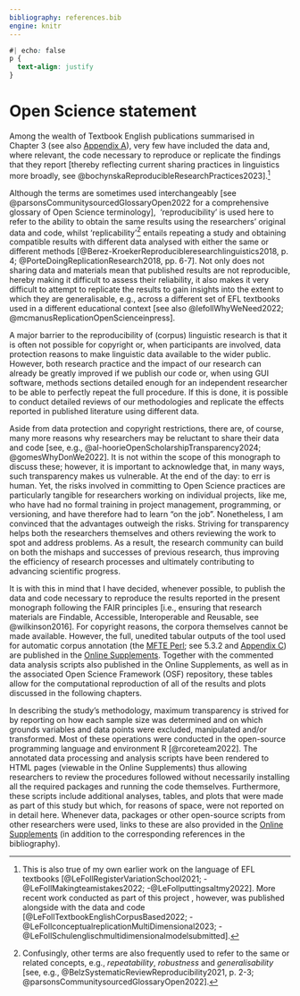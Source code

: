 ```yaml
---
bibliography: references.bib
engine: knitr
---
```


```css
#| echo: false
p {
  text-align: justify
}
```

# Open Science statement

Among the wealth of Textbook English publications summarised in Chapter 3 (see also [Appendix A](https://elenlefoll.github.io/TextbookMDA/AppendixA.html)), very few have included the data and, where relevant, the code necessary to reproduce or replicate the findings that they report [thereby reflecting current sharing practices in linguistics more broadly, see @bochynskaReproducibleResearchPractices2023].[^openscience-1]

[^openscience-1]: This is also true of my own earlier work on the language of EFL textbooks [@LeFollRegisterVariationSchool2021; -@LeFollMakingteamistakes2022; -@LeFollputtingsaltmy2022]. More recent work conducted as part of this project , however, was published alongside with the data and code [@LeFollTextbookEnglishCorpusBased2022; -@LeFollconceptualreplicationMultiDimensional2023; -@LeFollSchulenglischmultidimensionalmodelsubmitted].

Although the terms are sometimes used interchangeably [see @parsonsCommunitysourcedGlossaryOpen2022 for a comprehensive glossary of Open Science terminology],  ‘reproducibility’ is used here to refer to the ability to obtain the same results using the researchers’ original data and code, whilst ‘replicability’[^openscience-2] entails repeating a study and obtaining compatible results with different data analysed with either the same or different methods [@Berez-KroekerReproducibleresearchlinguistics2018, p. 4; @PorteDoingReplicationResearch2018, pp. 6-7]. Not only does not sharing data and materials mean that published results are not reproducible, hereby making it difficult to assess their reliability, it also makes it very difficult to attempt to replicate the results to gain insights into the extent to which they are generalisable, e.g., across a different set of EFL textbooks used in a different educational context [see also @lefollWhyWeNeed2022; @mcmanusReplicationOpenScienceinpress].

[^openscience-2]: Confusingly, other terms are also frequently used to refer to the same or related concepts, e.g., *repeatability*, *robustness* and *generalisability* [see, e.g., @BelzSystematicReviewReproducibility2021, p. 2-3; @parsonsCommunitysourcedGlossaryOpen2022].

A major barrier to the reproducibility of (corpus) linguistic research is that it is often not possible for copyright or, when participants are involved, data protection reasons to make linguistic data available to the wider public. However, both research practice and the impact of our research can already be greatly improved if we publish our code or, when using GUI software, methods sections detailed enough for an independent researcher to be able to perfectly repeat the full procedure. If this is done, it is possible to conduct detailed reviews of our methodologies and replicate the effects reported in published literature using different data.

Aside from data protection and copyright restrictions, there are, of course, many more reasons why researchers may be reluctant to share their data and code [see, e.g., @al-hoorieOpenScholarshipTransparency2024; @gomesWhyDonWe2022]. It is not within the scope of this monograph to discuss these; however, it is important to acknowledge that, in many ways, such transparency makes us vulnerable. At the end of the day: to err is human. Yet, the risks involved in committing to Open Science practices are particularly tangible for researchers working on individual projects, like me, who have had no formal training in project management, programming, or versioning, and have therefore had to learn “on the job”. Nonetheless, I am convinced that the advantages outweigh the risks. Striving for transparency helps both the researchers themselves and others reviewing the work to spot and address problems. As a result, the research community can build on both the mishaps and successes of previous research, thus improving the efficiency of research processes and ultimately contributing to advancing scientific progress.

It is with this in mind that I have decided, whenever possible, to publish the data and code necessary to reproduce the results reported in the present monograph following the FAIR principles [i.e., ensuring that research materials are Findable, Accessible, Interoperable and Reusable, see @wilkinson2016]. For copyright reasons, the corpora themselves cannot be made available. However, the full, unedited tabular outputs of the tool used for automatic corpus annotation (the [MFTE Perl](https://github.com/elenlefoll/MultiFeatureTaggerEnglish); see 5.3.2 and [Appendix C](https://elenlefoll.github.io/TextbookMDA/AppendixC.html)) are published in the [Online Supplements](https://elenlefoll.github.io/TextbookMDA). Together with the commented data analysis scripts also published in the Online Supplements, as well as in the associated Open Science Framework (OSF) repository, these tables allow for the computational reproduction of all of the results and plots discussed in the following chapters.

In describing the study’s methodology, maximum transparency is strived for by reporting on how each sample size was determined and on which grounds variables and data points were excluded, manipulated and/or transformed. Most of these operations were conducted in the open-source programming language and environment R [@rcoreteam2022]. The annotated data processing and analysis scripts have been rendered to HTML pages (viewable in the Online Supplements) thus allowing researchers to review the procedures followed without necessarily installing all the required packages and running the code themselves. Furthermore, these scripts include additional analyses, tables, and plots that were made as part of this study but which, for reasons of space, were not reported on in detail here. Whenever data, packages or other open-source scripts from other researchers were used, links to these are also provided in the [Online Supplements](https://elenlefoll.github.io/TextbookMDA/references.html) (in addition to the corresponding references in the bibliography).

